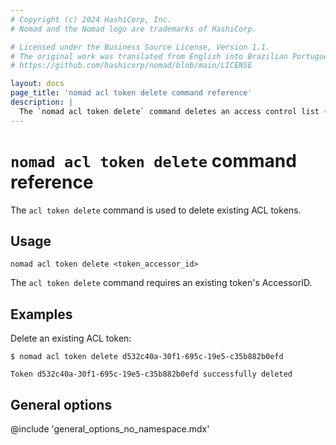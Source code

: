 ```yaml
---
# Copyright (c) 2024 HashiCorp, Inc.
# Nomad and the Nomad logo are trademarks of HashiCorp.

# Licensed under the Business Source License, Version 1.1.
# The original work was translated from English into Brazilian Portuguese.
# https://github.com/hashicorp/nomad/blob/main/LICENSE

layout: docs
page_title: 'nomad acl token delete command reference'
description: |
  The `nomad acl token delete` command deletes an access control list (ACL) token.
---
```


# `nomad acl token delete` command reference

The `acl token delete` command is used to delete existing ACL tokens.

## Usage

```plaintext
nomad acl token delete <token_accessor_id>
```

The `acl token delete` command requires an existing token's AccessorID.

## Examples

Delete an existing ACL token:

```shell-session
$ nomad acl token delete d532c40a-30f1-695c-19e5-c35b882b0efd

Token d532c40a-30f1-695c-19e5-c35b882b0efd successfully deleted
```

## General options

@include 'general_options_no_namespace.mdx'
